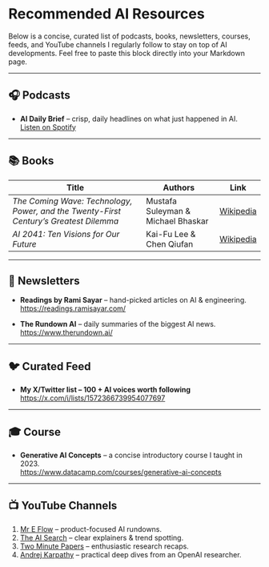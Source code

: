 # Recommended AI Resources

Below is a concise, curated list of podcasts, books, newsletters, courses, feeds, and YouTube channels I regularly follow to stay on top of AI developments. Feel free to paste this block directly into your Markdown page.

---

## 🎧 Podcasts  
- **AI Daily Brief** – crisp, daily headlines on what just happened in AI.  
  [Listen on Spotify](https://open.spotify.com/show/7gKwwMLFLc6RmjmRpbMtEO?si=iLbh2iRGS72gBvtLV8Rosg)

---

## 📚 Books  

| Title | Authors | Link |
|-------|---------|------|
| *The Coming Wave: Technology, Power, and the Twenty-First Century’s Greatest Dilemma* | Mustafa Suleyman & Michael Bhaskar | [Wikipedia](https://en.wikipedia.org/wiki/The_Coming_Wave) |
| *AI 2041: Ten Visions for Our Future* | Kai-Fu Lee & Chen Qiufan | [Wikipedia](https://en.wikipedia.org/wiki/AI_2041) |

---

## 📮 Newsletters  
- **Readings by Rami Sayar** – hand-picked articles on AI & engineering.  
  <https://readings.ramisayar.com/>

- **The Rundown AI** – daily summaries of the biggest AI news.  
  <https://www.therundown.ai/>

---

## 🐦 Curated Feed  
- **My X/Twitter list – 100 + AI voices worth following**  
  <https://x.com/i/lists/1572366739954077697>

---

## 🎓 Course  
- **Generative AI Concepts** – a concise introductory course I taught in 2023.  
  <https://www.datacamp.com/courses/generative-ai-concepts>

---

## 📺 YouTube Channels  

1. [Mr E Flow](https://m.youtube.com/@mreflow) – product-focused AI rundowns.  
2. [The AI Search](https://m.youtube.com/@theAIsearch) – clear explainers & trend spotting.  
3. [Two Minute Papers](https://m.youtube.com/@TwoMinutePapers) – enthusiastic research recaps.  
4. [Andrej Karpathy](https://m.youtube.com/@AndrejKarpathy) – practical deep dives from an OpenAI researcher.
